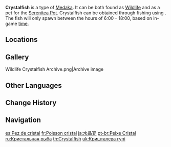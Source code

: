 {{About|the fish|the [[furnishing]]|Ornamental Crystalfish}}
{{Item Infobox
|id           = 131005
|image        = Item Crystalfish.png
|type         = Fish
|invCategory  = Materials
|lbFamily     = Fish
|lbGroup      = Medaka
|lbType       = Wildlife
|bait         = Fruit Paste Bait
|location     = Multiple locations
|quality      = 3
|description  = A rare [[Medaka]] that glitters like crystal. Its patterns are very intricate indeed, to the point where it is often called the "Medaka Aesthete."<br>Some merchants will claim that these Medaka will lay a crystal pearl under certain extreme conditions and that this pearl is both an item of great price and a sign of quality. This has made these fish very sought after by people from all walks of life and caused their market value to soar. However, this is just amusing to the fishermen, who know the inside story: That object is merely a [[Loach Pearl]] that the fish ate by mistake. It rolled into the fish's salty intestines, only to spat back out of the mouths of merchants with an agenda. Some grounds for a price hike that is!
|source1      = [[Fishing]]
}}
'''Crystalfish''' is a type of [[Medaka]]. It can be both found as [[Wildlife]] and as a pet for the [[Serenitea Pot]]. Crystalfish can be obtained through fishing using {{Item|Fruit Paste Bait|20}}. The fish will only spawn between the hours of 6:00 &ndash; 18:00, based on in-game [[time]].

==Locations==
{{Main|Fishing Points}}
{{Fishing Points by Category Table|fish=1}}

==Gallery==
<gallery>
Wildlife Crystalfish Archive.png|Archive image
</gallery>

==Other Languages==
{{Other Languages
|en      = Crystalfish
|zhs     = 水晶宴
|zhs_rm  = Shuǐjīngyàn
|zht     = 水晶宴
|zht_rm  = Shuǐjīngyàn
|zh_tl   = Crystal Banquet
|ja      = 水晶宴
|ja_rm   = Suishouen
|ja_tl   = Crystal Banquet
|ko      = 수정빛 구피
|ko_rm   = Sujeong-bit Gupi
|ko_tl   = Crystal-Colored {{W|Guppy}}
|es      = Pez de cristal
|es_tl   = Crystalfish
|fr      = Poisson cristal
|fr_tl   = Crystal Fish
|ru      = Кристальная рыба
|ru_tl   = Crystalfish
|th      = Crystalfish
|vi      = Cá Pha Lê
|vi_tl   = 
|de      = Kristallfisch
|de_tl   = Crystalfish
|id      = Crystalfish
|pt      = Peixe Cristal
|pt_tl   = Crystalfish
|tr      = Kristal Balığı
|tr_tl   = Crystal Fish
|it      = Pesce di cristallo
|it_tl   = 
}}

==Change History==
{{Change History|2.1}}

==Navigation==
{{Material Navbox|type=Fishing Materials|state=collapsed}}
{{Wildlife Navbox}}

[[es:Pez de cristal]]
[[fr:Poisson cristal]]
[[ja:水晶宴]]
[[pt-br:Peixe Cristal]]
[[ru:Кристальная рыба]]
[[th:Crystalfish]]
[[uk:Кришталева гупі]]